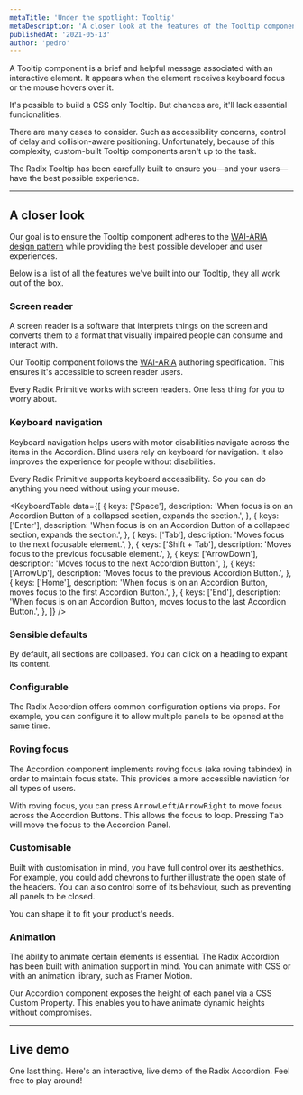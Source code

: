 ```yaml
---
metaTitle: 'Under the spotlight: Tooltip'
metaDescription: 'A closer look at the features of the Tooltip component.'
publishedAt: '2021-05-13'
author: 'pedro'
---
```


A Tooltip component is a brief and helpful message associated with an interactive element. It appears when the element receives keyboard focus or the mouse hovers over it.

It's possible to build a CSS only Tooltip. But chances are, it'll lack essential funcionalities.

There are many cases to consider. Such as accessibility concerns, control of delay and collision-aware positioning. Unfortunately, because of this complexity, custom-built Tooltip components aren't up to the task.

The Radix Tooltip has been carefully built to ensure you—and your users—have the best possible experience.

---

## A closer look

Our goal is to ensure the Tooltip component adheres to the [WAI-ARIA design pattern](https://www.w3.org/TR/wai-aria-practices-1.2/#tooltip) while providing the best possible developer and user experiences.

Below is a list of all the features we've built into our Tooltip, they all work out of the box.

### Screen reader

A screen reader is a software that interprets things on the screen and converts them to a format that visually impaired people can consume and interact with.

Our Tooltip component follows the [WAI-ARIA](https://www.w3.org/TR/wai-aria-practices-1.2/#tooltip) authoring specification. This ensures it's accessible to screen reader users.

Every Radix Primitive works with screen readers. One less thing for you to worry about.

<VideoPlaceholder />

### Keyboard navigation

Keyboard navigation helps users with motor disabilities navigate across the items in the Accordion. Blind users rely on keyboard for navigation. It also improves the experience for people without disabilities.

Every Radix Primitive supports keyboard accessibility. So you can do anything you need without using your mouse.

<KeyboardTable
  data={[
    {
      keys: ['Space'],
      description:
        'When focus is on an Accordion Button of a collapsed section, expands the section.',
    },
    {
      keys: ['Enter'],
      description:
        'When focus is on an Accordion Button of a collapsed section, expands the section.',
    },
    {
      keys: ['Tab'],
      description: 'Moves focus to the next focusable element.',
    },
    {
      keys: ['Shift + Tab'],
      description: 'Moves focus to the previous focusable element.',
    },
    {
      keys: ['ArrowDown'],
      description: 'Moves focus to the next Accordion Button.',
    },
    {
      keys: ['ArrowUp'],
      description: 'Moves focus to the previous Accordion Button.',
    },
    {
      keys: ['Home'],
      description:
        'When focus is on an Accordion Button, moves focus to the first Accordion Button.',
    },
    {
      keys: ['End'],
      description:
        'When focus is on an Accordion Button, moves focus to the last Accordion Button.',
    },
  ]}
/>

<VideoPlaceholder />

### Sensible defaults

By default, all sections are collpased. You can click on a heading to expant its content.

<VideoPlaceholder />

### Configurable

The Radix Accordion offers common configuration options via props. For example, you can configure it to allow multiple panels to be opened at the same time.

<VideoPlaceholder />

### Roving focus

The Accordion component implements roving focus (aka roving tabindex) in order to maintain focus state. This provides a more accessible naviation for all types of users.

With roving focus, you can press <Kbd>ArrowLeft</Kbd>/<Kbd>ArrowRight</Kbd> to move focus across the Accordion Buttons. This allows the focus to loop. Pressing <Kbd>Tab</Kbd> will move the focus to the Accordion Panel.

<VideoPlaceholder />

### Customisable

Built with customisation in mind, you have full control over its aesthethics. For example, you could add chevrons to further illustrate the open state of the headers. You can also control some of its behaviour, such as preventing all panels to be closed.

You can shape it to fit your product's needs.

<VideoPlaceholder />

### Animation

The ability to animate certain elements is essential. The Radix Accordion has been built with animation support in mind. You can animate with CSS or with an animation library, such as Framer Motion.

Our Accordion component exposes the height of each panel via a CSS Custom Property. This enables you to have animate dynamic heights without compromises.

<VideoPlaceholder />

---

## Live demo

One last thing. Here's an interactive, live demo of the Radix Accordion. Feel free to play around!

<AccordionDemo />
